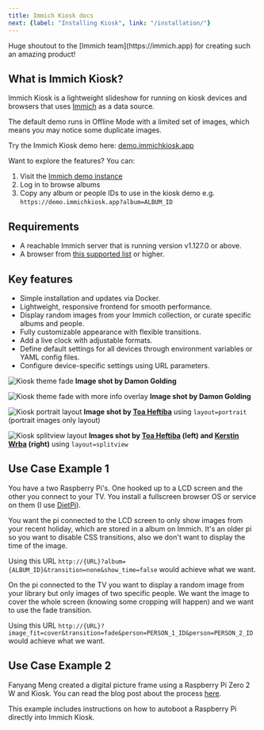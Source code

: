 ```yaml
---
title: Immich Kiosk docs
next: {label: "Installing Kiosk", link: "/installation/"}
---
```




<Acknowledgement>
    Huge shoutout to the [Immich team](https://immich.app) for creating such an amazing product!
</Acknowledgement>


## What is Immich Kiosk?
Immich Kiosk is a lightweight slideshow for running on kiosk devices and browsers that uses [Immich](https://immich.app) as a data source.


<Aside type="note">
The default demo runs in Offline Mode with a limited set of images, which means you may notice some duplicate images.
</Aside>

Try the Immich Kiosk demo here: [demo.immichkiosk.app](https://demo.immichkiosk.app/)

Want to explore the features? You can:
1. Visit the [Immich demo instance](https://demo.immich.app/)
2. Log in to browse albums
3. Copy any album or people IDs to use in the kiosk demo e.g. `https://demo.immichkiosk.app?album=ALBUM_ID`

## Requirements
- A reachable Immich server that is running version v1.127.0 or above.
- A browser from [this supported list](https://browserslist.dev/?q=PiAwLjIl) or higher.

## Key features
- Simple installation and updates via Docker.
- Lightweight, responsive frontend for smooth performance.
- Display random images from your Immich collection, or curate specific albums and people.
- Fully customizable appearance with flexible transitions.
- Add a live clock with adjustable formats.
- Define default settings for all devices through environment variables or YAML config files.
- Configure device-specific settings using URL parameters.


![Kiosk theme fade](../../assets/preview.jpeg)
**Image shot by Damon Golding**

![Kiosk theme fade with more info overlay](../../assets/more-info.jpeg)
**Image shot by Damon Golding**

![Kiosk portrait layout](../../assets/portrait.jpeg)
**Image shot by [Toa Heftiba](https://unsplash.com/@heftiba)** using `layout=portrait` (portrait images only layout)

![Kiosk splitview layout](../../assets/layout-splitview.jpg)
**Images shot by [Toa Heftiba](https://unsplash.com/@heftiba) (left) and [Kerstin Wrba](https://unsplash.com/@kerstinwrba) (right)** using `layout=splitview`

## Use Case Example 1
You have a two Raspberry Pi's. One hooked up to a LCD screen and the other you connect to your TV. You install a fullscreen browser OS or service on them (I use [DietPi](dietpi-url)).

You want the pi connected to the LCD screen to only show images from your recent holiday, which are stored in a album on Immich. It's an older pi so you want to disable CSS transitions, also we don't want to display the time of the image.

Using this URL `http://{URL}?album={ALBUM_ID}&transition=none&show_time=false` would achieve what we want.

On the pi connected to the TV you want to display a random image from your library but only images of two specific people. We want the image to cover the whole screen (knowing some cropping will happen) and we want to use the fade transition.

Using this URL `http://{URL}?image_fit=cover&transition=fade&person=PERSON_1_ID&person=PERSON_2_ID` would achieve what we want.

## Use Case Example 2
Fanyang Meng created a digital picture frame using a Raspberry Pi Zero 2 W and Kiosk. You can read the blog post about the process [here](https://fanyangmeng.blog/build-a-selfhosted-digital-frame/).

This example includes instructions on how to autoboot a Raspberry Pi directly into Immich Kiosk.
